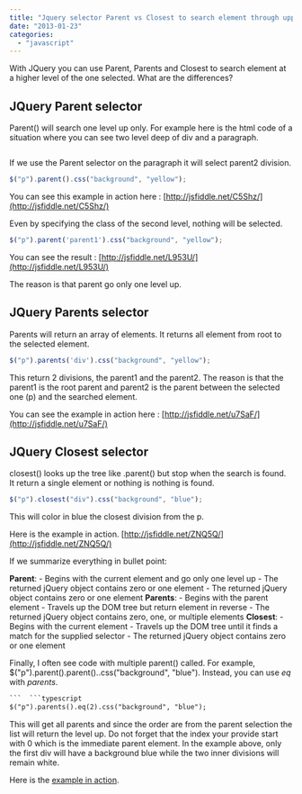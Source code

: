 ```yaml
---
title: "Jquery selector Parent vs Closest to search element through upper levels of hierarchical structure"
date: "2013-01-23"
categories: 
  - "javascript"
---
```


With JQuery you can use Parent, Parents and Closest to search element at a higher level of the one selected. What are the differences?

## JQuery Parent selector

Parent() will search one level up only. For example here is the html code of a situation where you can see two level deep of div and a paragraph. 
```html  <div class="parent1">; <div class="parent2">; <p>;Hello Again</p>; </div>; </div>; 
``` 

If we use the Parent selector on the paragraph it will select parent2 division.

```typescript
$("p").parent().css("background", "yellow"); 
``` 


You can see this example in action here : [http://jsfiddle.net/C5Shz/](http://jsfiddle.net/C5Shz/)

Even by specifying the class of the second level, nothing will be selected.

```typescript
$("p").parent('parent1').css("background", "yellow"); 
``` 


You can see the result : [http://jsfiddle.net/L953U/](http://jsfiddle.net/L953U/)

The reason is that parent go only one level up.

## JQuery Parents selector

Parents will return an array of elements. It returns all element from root to the selected element.

```typescript
$("p").parents('div').css("background", "yellow"); 
``` 
 This return 2 divisions, the parent1 and the parent2. The reason is that the parent1 is the root parent and parent2 is the parent between the selected one (p) and the searched element.

You can see the example in action here : [http://jsfiddle.net/u7SaF/](http://jsfiddle.net/u7SaF/)

## JQuery Closest selector

closest() looks up the tree like .parent() but stop when the search is found. It return a single element or nothing is nothing is found.

```typescript
$("p").closest("div").css("background", "blue"); 
``` 


This will color in blue the closest division from the p.

Here is the example in action. [http://jsfiddle.net/ZNQ5Q/](http://jsfiddle.net/ZNQ5Q/)

If we summarize everything in bullet point:

**Parent**: - Begins with the current element and go only one level up - The returned jQuery object contains zero or one element - The returned jQuery object contains zero or one element **Parents**: - Begins with the parent element - Travels up the DOM tree but return element in reverse - The returned jQuery object contains zero, one, or multiple elements **Closest**: - Begins with the current element - Travels up the DOM tree until it finds a match for the supplied selector - The returned jQuery object contains zero or one element

Finally, I often see code with multiple parent() called. For example, $("p").parent().parent()..css("background", "blue"). Instead, you can use _eq_ with _parents_.


```html  <div>; <div>; <div>; <p>;Hello Again</p>; </div>; </div>; </div>; 
```  ```typescript
$("p").parents().eq(2).css("background", "blue"); 
``` 


This will get all parents and since the order are from the parent selection the list will return the level up. Do not forget that the index your provide start with 0 which is the immediate parent element. In the example above, only the first div will have a background blue while the two inner divisions will remain white.

Here is the [example in action](http://jsfiddle.net/U4msb/1/).
